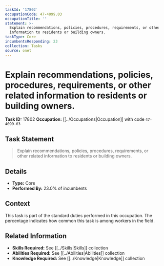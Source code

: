 ```yaml
---
taskId: '17802'
occupationCode: 47-4099.03
occupationTitle: ''
statement: >-
  Explain recommendations, policies, procedures, requirements, or other related
  information to residents or building owners.
taskType: Core
incumbentsResponding: 23
collection: Tasks
source: onet
---
```

# Explain recommendations, policies, procedures, requirements, or other related information to residents or building owners.

**Task ID:** 17802
**Occupation:** [[../Occupations|Occupation]] with code `47-4099.03`

## Task Statement

> Explain recommendations, policies, procedures, requirements, or other related information to residents or building owners.

## Details

- **Type:** Core
- **Performed By:** 23.0% of incumbents

## Context

This task is part of the standard duties performed in this occupation. The percentage indicates how common this task is among workers in the field.

## Related Information

- **Skills Required:** See [[../Skills|Skills]] collection
- **Abilities Required:** See [[../Abilities|Abilities]] collection
- **Knowledge Required:** See [[../Knowledge|Knowledge]] collection
